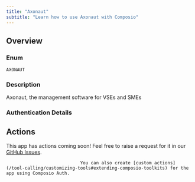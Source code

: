 ```yaml
---
title: "Axonaut"
subtitle: "Learn how to use Axonaut with Composio"
---
```



## Overview

### Enum
`AXONAUT`

### Description
Axonaut, the management software for  VSEs and SMEs

### Authentication Details

<Accordion title="API_KEY">
<ParamField path="apiSecret" type="string" required={true}>
</ParamField>

<ParamField path="base_url" type="string" default="https://axonaut.com/api/v2">
</ParamField>

</Accordion>


## Actions

This app has actions coming soon! Feel free to raise a request for it in our [GitHub Issues](https://github.com/ComposioHQ/composio/issues).
                                
                                You can also create [custom actions](/tool-calling/customizing-tools#extending-composio-toolkits) for the app using Composio Auth.